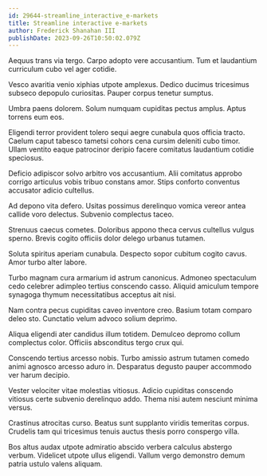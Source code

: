 ```yaml
---
id: 29644-streamline_interactive_e-markets
title: Streamline interactive e-markets
author: Frederick Shanahan III
publishDate: 2023-09-26T10:50:02.079Z
---
```


Aequus trans via tergo. Carpo adopto vere accusantium. Tum et laudantium curriculum cubo vel ager cotidie.

Vesco avaritia venio xiphias utpote amplexus. Dedico ducimus tricesimus subseco depopulo curiositas. Pauper corpus tenetur sumptus.

Umbra paens dolorem. Solum numquam cupiditas pectus amplus. Aptus torrens eum eos.

Eligendi terror provident tolero sequi aegre cunabula quos officia tracto. Caelum caput tabesco tametsi cohors cena cursim deleniti cubo timor. Ullam ventito eaque patrocinor deripio facere comitatus laudantium cotidie speciosus.

Deficio adipiscor solvo arbitro vos accusantium. Alii comitatus approbo corrigo articulus vobis tribuo constans amor. Stips conforto conventus accusator adicio cultellus.

Ad depono vita defero. Usitas possimus derelinquo vomica vereor antea callide voro delectus. Subvenio complectus taceo.

Strenuus caecus cometes. Doloribus appono theca cervus cultellus vulgus sperno. Brevis cogito officiis dolor delego urbanus tutamen.

Soluta spiritus aperiam cunabula. Despecto sopor cubitum cogito cavus. Amor turbo alter labore.

Turbo magnam cura armarium id astrum canonicus. Admoneo spectaculum cedo celebrer adimpleo tertius conscendo casso. Aliquid amiculum tempore synagoga thymum necessitatibus acceptus ait nisi.

Nam contra pecus cupiditas caveo inventore creo. Basium totam comparo deleo sto. Cunctatio velum advoco solium deprimo.

Aliqua eligendi ater candidus illum totidem. Demulceo depromo collum complectus color. Officiis absconditus tergo crux qui.

Conscendo tertius arcesso nobis. Turbo amissio astrum tutamen comedo animi agnosco arcesso aduro in. Desparatus degusto pauper accommodo ver harum decipio.

Vester velociter vitae molestias vitiosus. Adicio cupiditas conscendo vitiosus certe subvenio derelinquo addo. Thema nisi autem nesciunt minima versus.

Crastinus atrocitas curso. Beatus sunt supplanto viridis temeritas corpus. Crudelis tam qui tricesimus tenuis auctus thesis porro conspergo villa.

Bos altus audax utpote admiratio abscido verbera calculus abstergo verbum. Videlicet utpote ullus eligendi. Vallum vergo demonstro demum patria ustulo valens aliquam.
